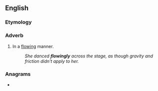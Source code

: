 ==English==

===Etymology===
{{suffix|en|flowing|ly}}

===Adverb===
{{en-adv}}

# In a [[flowing]] manner.
#: ''She danced '''flowingly''' across the stage, as though gravity and friction didn't apply to her.''

===Anagrams===
* {{anagrams|en|a=fgillnowy|flying low}}